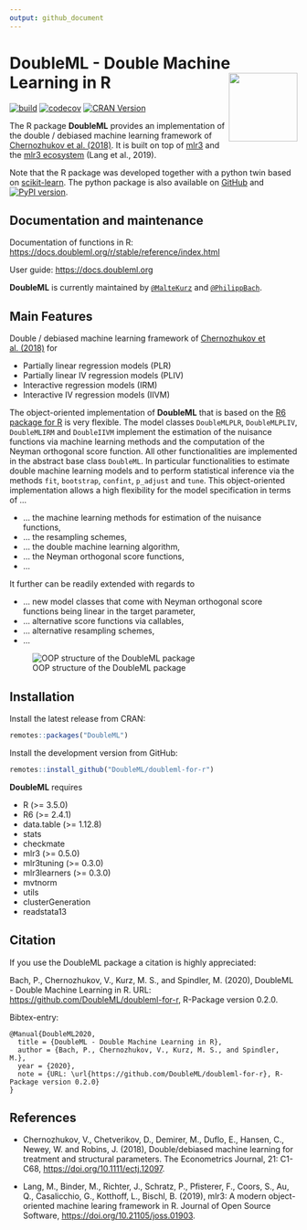 ```yaml
---
output: github_document
---
```


<!-- README.md is generated from README.Rmd. Please edit that file -->

# DoubleML - Double Machine Learning in R <a href="https://docs.doubleml.org"><img src="man/figures/logo.png" align="right" width = "120" /></a>


[![build](https://github.com/DoubleML/doubleml-for-r/workflows/build/badge.svg)](https://github.com/DoubleML/doubleml-for-r/actions?query=workflow%3Abuild)
[![codecov](https://codecov.io/gh/DoubleML/doubleml-for-r/branch/master/graph/badge.svg?token=C5aiyo2MVL)](https://codecov.io/gh/DoubleML/doubleml-for-r)
[![CRAN Version](https://www.r-pkg.org/badges/version/DoubleML)](https://cran.r-project.org/package=DoubleML)

The R package **DoubleML** provides an implementation of the double / debiased machine learning framework of [Chernozhukov et al. (2018)](https://arxiv.org/abs/1608.00060). It is built on top of [mlr3](https://mlr3.mlr-org.com/) and the [mlr3 ecosystem](https://github.com/mlr-org/mlr3/wiki/Extension-Packages) (Lang et al., 2019). 

Note that the R package was developed together with a python twin based on [scikit-learn](https://scikit-learn.org/). The python package is also available on [GitHub](https://github.com/DoubleML/doubleml-for-py) and [![PyPI version](https://badge.fury.io/py/DoubleML.svg)](https://badge.fury.io/py/DoubleML). 

## Documentation and maintenance 

Documentation of functions in R: [https://docs.doubleml.org/r/stable/reference/index.html](https://docs.doubleml.org/r/stable/reference/index.html)

User guide: [https://docs.doubleml.org](https://docs.doubleml.org)

**DoubleML** is currently maintained by [`@MalteKurz`](https://github.com/MalteKurz) and [`@PhilippBach`](https://github.com/PhilippBach). 

## Main Features

Double / debiased machine learning framework of [Chernozhukov et al. (2018)](https://arxiv.org/abs/1608.00060) for 

* Partially linear regression models (PLR)
* Partially linear IV regression models (PLIV)
* Interactive regression models (IRM)
* Interactive IV regression models (IIVM)


The object-oriented implementation of **DoubleML** that is based on the [R6 package for R](https://r6.r-lib.org/) is very flexible. The model classes `DoubleMLPLR`, `DoubleMLPLIV`, `DoubleMLIRM` and `DoubleIIVM` implement the estimation of the nuisance functions via machine learning methods and the computation of the Neyman orthogonal score function. All other functionalities are implemented in the abstract base class `DoubleML`. In particular functionalities to estimate double machine learning models and to perform statistical inference via the methods `fit`, `bootstrap`, `confint`, `p_adjust` and `tune`. This object-oriented implementation allows a high flexibility for the model specification in terms of ...

* ... the machine learning methods for estimation of the nuisance functions,
* ... the resampling schemes,
* ... the double machine learning algorithm,
* ... the Neyman orthogonal score functions,
* ...

It further can be readily extended with regards to

* ... new model classes that come with Neyman orthogonal score functions being linear in the target parameter,
* ... alternative score functions via callables,
* ... alternative resampling schemes,
* ...

![OOP structure of the DoubleML package](man/figures/oop.svg?raw=true)

## Installation 

Install the latest release from CRAN:

```r
remotes::packages("DoubleML")
```

Install the development version from GitHub:

```r
remotes::install_github("DoubleML/doubleml-for-r")
```

**DoubleML** requires 

* R (>= 3.5.0)
* R6 (>= 2.4.1)
* data.table (>= 1.12.8)
* stats
* checkmate
* mlr3 (>= 0.5.0)
* mlr3tuning (>= 0.3.0)
* mlr3learners (>= 0.3.0)
* mvtnorm
* utils
* clusterGeneration
* readstata13


## Citation

If you use the DoubleML package a citation is highly appreciated:

Bach, P., Chernozhukov, V., Kurz, M. S., and Spindler, M. (2020),
DoubleML - Double Machine Learning in R.
URL: [https://github.com/DoubleML/doubleml-for-r](https://github.com/DoubleML/doubleml-for-r),
R-Package version 0.2.0.

Bibtex-entry:

```
@Manual{DoubleML2020,
  title = {DoubleML - Double Machine Learning in R},
  author = {Bach, P., Chernozhukov, V., Kurz, M. S., and Spindler, M.},
  year = {2020},
  note = {URL: \url{https://github.com/DoubleML/doubleml-for-r}, R-Package version 0.2.0}
}
```

## References

* Chernozhukov, V., Chetverikov, D., Demirer, M., Duflo, E., Hansen, C., Newey, W. and Robins, J. (2018), Double/debiased machine learning for treatment and structural parameters. The Econometrics Journal, 21: C1-C68, <https://doi.org/10.1111/ectj.12097>.

* Lang, M., Binder, M., Richter, J., Schratz, P., Pfisterer, F., Coors, S., Au, Q., Casalicchio, G., Kotthoff, L., Bischl, B. (2019), mlr3: A modern object-oriented machine learing framework in R. Journal of Open Source Software, <https://doi.org/10.21105/joss.01903>.
